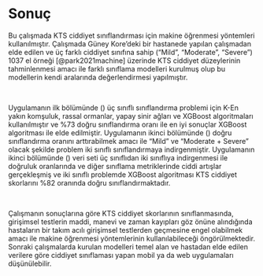 # Sonuç {-}  
Bu çalışmada KTS ciddiyet sınıflandırması için makine öğrenmesi yöntemleri kullanılmıştır. Çalışmada Güney Kore’deki bir hastanede yapılan çalışmadan elde edilen ve üç farklı ciddiyet sınıfına sahip ("Mild", "Moderate", "Severe") 1037 el örneği [@park2021machine]  üzerinde KTS ciddiyet düzeylerinin tahminlenmesi amacı ile farklı sınıflama modelleri kurulmuş olup bu modellerin kendi aralarında değerlendirmesi yapılmıştır.  

\  

Uygulamanın ilk bölümünde (\ref{multiclass}) üç sınıflı sınıflandırma problemi için K-En yakın komşuluk, rassal ormanlar, yapay sinir ağları ve XGBoost algoritmaları kullanılmıştır ve %73 doğru sınıflandırma oranı ile en iyi sonuçlar XGBoost algoritması ile elde edilmiştir. Uygulamanın ikinci bölümünde (\ref{binary}) doğru sınıflandırma oranını arttırabilmek amacı ile "Mild" ve "Moderate + Severe" olacak şekilde problem iki sınıflı sınıflandırmaya indirgenmiştir. Uygulamanın ikinci bölümünde (\ref{binary}) veri seti üç sınıflıdan iki sınıflıya indirgenmesi ile doğruluk oranlarında ve diğer sınıflama metriklerinde ciddi artışlar gerçekleşmiş ve iki sınıflı problemde XGBoost algoritması KTS ciddiyet skorlarını %82 oranında doğru sınıflandırmaktadır. 

\

Çalışmanın sonuçlarına göre KTS ciddiyet skorlarının sınıflanmasında, girişimsel testlerin maddi, manevi ve zaman kayıpları göz önüne alındığında hastaların bir takım acılı girişimsel testlerden geçmesine engel olabilmek amacı ile makine öğrenmesi yöntemlerinin kullanılabileceği öngörülmektedir. Sonraki çalışmalarda kurulan modelleri temel alan ve hastadan elde edilen verilere göre ciddiyet sınıflaması yapan mobil ya da web uygulamaları düşünülebilir. 


<!--**More info**

And here's some other random info: the first paragraph after a chapter title or section head _shouldn't be_ indented, because indents are to tell the reader that you're starting a new paragraph. Since that's obvious after a chapter or section title, proper typesetting doesn't add an indent there.
-->


